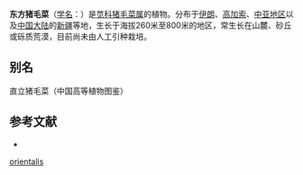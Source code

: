 {{Speciesbox
| name = 东方猪毛菜
| status = 
| status_system = 
| image =
| genus = Salsola
| species =  orientalis
| authority = S. G. Gmel.
}}

'''东方猪毛菜'''（[[学名|学名]]：{{lang|la|''Salsola orientalis''}}）是[[苋科|苋科]][[猪毛菜属|猪毛菜属]]的植物。分布于[[伊朗|伊朗]]、[[高加索|高加索]]、[[中亚地区|中亚地区]]以及[[中国大陆|中国大陆]]的[[新疆|新疆]]等地，生长于海拔260米至800米的地区，常生长在山麓、砂丘或砾质荒漠，目前尚未由人工引种栽培。

== 别名 ==
直立猪毛菜（中国高等植物图鉴）

== 参考文献 ==
<div class="references-small">
* {{cite web| url =http://www.bioinfo.cn/db05/KmzwSpecies.php?action=view&id=3224| title =东方猪毛菜| work =《中国高等植物数据库全库》| publisher =中国科学院微生物研究所| author =昆明植物研究所| accessdate =2009-02-24| deadurl =yes| archiveurl =https://web.archive.org/web/20160305004612/http://www.bioinfo.cn/db05/KmzwSpecies.php?action=view&id=3224| archivedate =2016-03-05}}
</div>
{{Taxonbar|from=Q10870363}}

{{DEFAULTSORT:Salsola orientalis}}
[[Category:猪毛菜属|orientalis]]


{{Amaranthaceae-stub}}